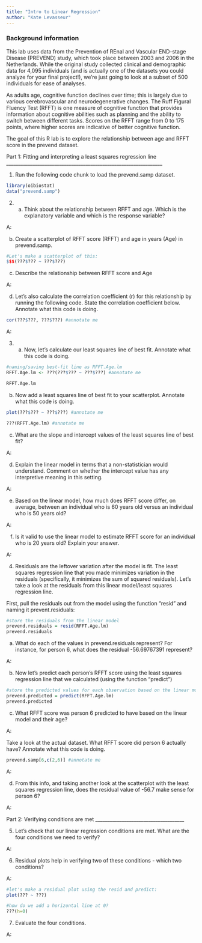 ---
title: "Intro to Linear Regression"
author: "Kate Levasseur"
---

### Background information

This lab uses data from the Prevention of REnal and Vascular END-stage Disease (PREVEND) study, which took place between 2003 and 2006 in the Netherlands. While the original study collected clinical and demographic data for 4,095 individuals (and is actually one of the datasets you could analyze for your final project!), we're just going to look at a subset of 500 individuals for ease of analyses. 

As adults age, cognitive function declines over time; this is largely due to various cerebrovascular and neurodegenerative changes. The Ruff Figural Fluency Test (RFFT) is one measure of cognitive function that provides information about cognitive abilities such as planning and the ability to switch between different tasks. Scores on the RFFT range from 0 to 175 points, where higher scores are indicative of better cognitive function.

The goal of this R lab is to explore the relationship between age and RFFT score in the prevend dataset.



Part 1: Fitting and interpreting a least squares regression line
_________________________________________________________________


1. Run the following code chunk to load the prevend.samp dataset.

```{r}
library(oibiostat)
data("prevend.samp")
```



2. a) Think about the relationship between RFFT and age. Which is the explanatory variable and which is the response variable?

A:


b) Create a scatterplot of RFFT score (RFFT) and age in years (Age) in prevend.samp.

```{r}
#Let's make a scatterplot of this:
$$$(???$??? ~ ???$???)

```

c) Describe the relationship between RFFT score and Age

A:


d) Let's also calculate the correlation coefficient (r) for this relationship by running the following code. State the correlation coefficient below. Annotate what this code is doing. 

```{r}
cor(???$???, ???$???) #annotate me
```

A:




3. a) Now, let's calculate our least squares line of best fit. Annotate what this code is doing. 

```{r}
#naming/saving best-fit line as RFFT.Age.lm  
RFFT.Age.lm <- ???(???$??? ~ ???$???) #annotate me 

RFFT.Age.lm 

```

b) Now add a least squares line of best fit to your scatterplot. Annotate what this code is doing. 

```{r}
plot(???$??? ~ ???$???) #annotate me 

???(RFFT.Age.lm) #annotate me 

```


c) What are the slope and intercept values of the least squares line of best fit? 

A:


d) Explain the linear model in terms that a non-statistician would understand. Comment on whether the intercept value has any interpretive meaning in this setting.

A:

    
e) Based on the linear model, how much does RFFT score differ, on average, between an individual who is 60 years old versus an individual who is 50 years old?

A:

    
f) Is it valid to use the linear model to estimate RFFT score for an individual who is 20 years old? Explain your answer.

A:




4) Residuals are the leftover variation after the model is fit. The least squares regression line that you made minimizes variation in the residuals (specifically, it minimizes the sum of squared residuals). Let's take a look at the residuals from this linear model/least squares regression line. 

First, pull the residuals out from the model using the function "resid" and naming it prevent.residuals:

```{r}
#store the residuals from the linear model
prevend.residuals = resid(RFFT.Age.lm)
prevend.residuals
```

a) What do each of the values in prevend.residuals represent? For instance, for person 6, what does the residual -56.69767391 represent? 

A:


b) Now let's predict each person's RFFT score using the least squares regression line that we calculated (using the function "predict")

```{r}
#store the predicted values for each observation based on the linear model
prevend.predicted = predict(RFFT.Age.lm)
prevend.predicted

```

c) What RFFT score was person 6 predicted to have based on the linear model and their age? 

A:


Take a look at the actual dataset. What RFFT score did person 6 actually have? Annotate what this code is doing. 

```{r}
prevend.samp[6,c(2,6)] #annotate me
````

A:


d) From this info, and taking another look at the scatterplot with the least squares regression line, does the residual value of -56.7 make sense for person 6? 

A: 



Part 2: Verifying conditions are met 
_____________________________________

5) Let's check that our linear regression conditions are met. What are the four conditions we need to verify?

A:



6) Residual plots help in verifying two of these conditions - which two conditions?

A:




```{r}
#let's make a residual plot using the resid and predict:
plot(??? ~ ???)

#how do we add a horizontal line at 0?
???(h=0)

````


7) Evaluate the four conditions.

A: 

